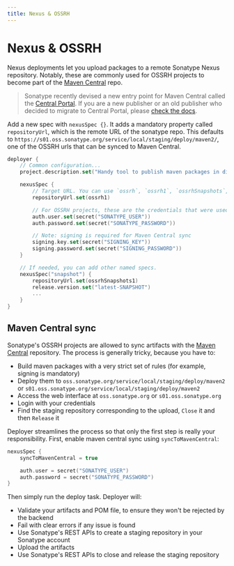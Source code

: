 ```yaml
---
title: Nexus & OSSRH
---
```


# Nexus & OSSRH

Nexus deployments let you upload packages to a remote Sonatype Nexus repository. Notably, these
are commonly used for OSSRH projects to become part of the [Maven Central](https://central.sonatype.com/) repo.

> Sonatype recently devised a new entry point for Maven Central called the [Central Portal](https://central.sonatype.org/register/central-portal/).
> If you are a new publisher or an old publisher who decided to migrate to Central Portal, please [check the docs](central-portal).

Add a new spec with `nexusSpec {}`. It adds a mandatory property called `repositoryUrl`, which is the remote URL
of the sonatype repo. This defaults to `https://s01.oss.sonatype.org/service/local/staging/deploy/maven2/`, one of the
OSSRH urls that can be synced to Maven Central.

```kotlin
deployer {
    // Common configuration...
    project.description.set("Handy tool to publish maven packages in different repositories.")

    nexusSpec {
        // Target URL. You can use `ossrh`, `ossrh1`, `ossrhSnapshots`, `ossrhSnapshots1` or your own URL
        repositoryUrl.set(ossrh1)

        // For OSSRH projects, these are the credentials that were used to register the package group into OSSRH
        auth.user.set(secret("SONATYPE_USER"))
        auth.password.set(secret("SONATYPE_PASSWORD"))

        // Note: signing is required for Maven Central sync
        signing.key.set(secret("SIGNING_KEY"))
        signing.password.set(secret("SIGNING_PASSWORD"))
    }

    // If needed, you can add other named specs.
    nexusSpec("snapshot") {
        repositoryUrl.set(ossrhSnapshots1)
        release.version.set("latest-SNAPSHOT")
        ...
    }
}
```

## Maven Central sync

Sonatype's OSSRH projects are allowed to sync artifacts with the [Maven Central](https://central.sonatype.com/) repository.
The process is generally tricky, because you have to:

- Build maven packages with a very strict set of rules (for example, signing is mandatory)
- Deploy them to `oss.sonatype.org/service/local/staging/deploy/maven2` or `s01.oss.sonatype.org/service/local/staging/deploy/maven2`
- Access the web interface at `oss.sonatype.org` or `s01.oss.sonatype.org`
- Login with your credentials
- Find the staging repository corresponding to the upload, `Close` it and then `Release` it

Deployer streamlines the process so that only the first step is really your responsibility.
First, enable maven central sync using `syncToMavenCentral`:

```kotlin
nexusSpec {
    syncToMavenCentral = true

    auth.user = secret("SONATYPE_USER")
    auth.password = secret("SONATYPE_PASSWORD")
}
```

Then simply run the deploy task. Deployer will:

- Validate your artifacts and POM file, to ensure they won't be rejected by the backend
- Fail with clear errors if any issue is found
- Use Sonatype's REST APIs to create a staging repository in your Sonatype account
- Upload the artifacts
- Use Sonatype's REST APIs to close and release the staging repository


